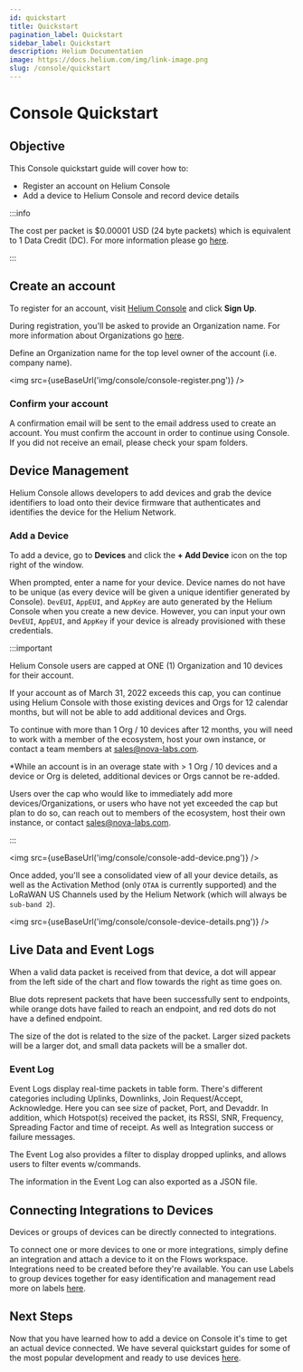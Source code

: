 ```yaml
---
id: quickstart
title: Quickstart
pagination_label: Quickstart
sidebar_label: Quickstart
description: Helium Documentation
image: https://docs.helium.com/img/link-image.png
slug: /console/quickstart
---
```


# Console Quickstart


<LegacyContentBanner />

## Objective

This Console quickstart guide will cover how to:

- Register an account on Helium Console
- Add a device to Helium Console and record device details

:::info

The cost per packet is \$0.00001 USD \(24 byte packets\) which is equivalent to 1 Data Credit
\(DC\). For more information please go [here](/tokens/data-credit).

:::

## Create an account

To register for an account, visit [Helium Console](https://console.helium.com) and click **Sign
Up**.

During registration, you'll be asked to provide an Organization name. For more information about
Organizations go [here](/console/users#organizations).

Define an Organization name for the top level owner of the account \(i.e. company name\).

<img src={useBaseUrl('img/console/console-register.png')} />

### Confirm your account

A confirmation email will be sent to the email address used to create an account. You must confirm
the account in order to continue using Console. If you did not receive an email, please check your
spam folders.

## Device Management

Helium Console allows developers to add devices and grab the device identifiers to load onto their
device firmware that authenticates and identifies the device for the Helium Network.

### Add a Device

To add a device, go to **Devices** and click the **+ Add Device** icon on the top right of the
window.

When prompted, enter a name for your device. Device names do not have to be unique \(as every device
will be given a unique identifier generated by Console\). `DevEUI`, `AppEUI`, and `AppKey` are auto
generated by the Helium Console when you create a new device. However, you can input your own
`DevEUI`, `AppEUI`, and `AppKey` if your device is already provisioned with these credentials.

:::important

Helium Console users are capped at ONE (1) Organization and 10 devices for their account.

If your account as of March 31, 2022 exceeds this cap, you can continue using Helium Console with
those existing devices and Orgs for 12 calendar months, but will not be able to add additional
devices and Orgs.

To continue with more than 1 Org / 10 devices after 12 months, you will need to work with a member
of the ecosystem, host your own instance, or contact a team members at sales@nova-labs.com.

\*While an account is in an overage state with > 1 Org / 10 devices and a device or Org is deleted,
additional devices or Orgs cannot be re-added.

Users over the cap who would like to immediately add more devices/Organizations, or users who have
not yet exceeded the cap but plan to do so, can reach out to members of the ecosystem, host their
own instance, or contact sales@nova-labs.com.

:::

<img src={useBaseUrl('img/console/console-add-device.png')} />

Once added, you'll see a consolidated view of all your device details, as well as the Activation
Method \(only `OTAA` is currently supported\) and the LoRaWAN US Channels used by the Helium Network
\(which will always be `sub-band 2`\).

<img src={useBaseUrl('img/console/console-device-details.png')} />

## Live Data and Event Logs

When a valid data packet is received from that device, a dot will appear from the left side of the
chart and flow towards the right as time goes on.

Blue dots represent packets that have been successfully sent to endpoints, while orange dots have
failed to reach an endpoint, and red dots do not have a defined endpoint.

The size of the dot is related to the size of the packet. Larger sized packets will be a larger dot,
and small data packets will be a smaller dot.

### Event Log

Event Logs display real-time packets in table form. There's different categories including Uplinks,
Downlinks, Join Request/Accept, Acknowledge. Here you can see size of packet, Port, and Devaddr. In
addition, which Hotspot(s) received the packet, its RSSI, SNR, Frequency, Spreading Factor and time
of receipt. As well as Integration success or failure messages.

The Event Log also provides a filter to display dropped uplinks, and allows users to filter events
w/commands.

The information in the Event Log can also exported as a JSON file.

## Connecting Integrations to Devices

Devices or groups of devices can be directly connected to integrations.

To connect one or more devices to one or more integrations, simply define an integration and attach
a device to it on the Flows workspace. Integrations need to be created before they're available. You
can use Labels to group devices together for easy identification and management read more on labels
[here](/console/labels).

## Next Steps

Now that you have learned how to add a device on Console it's time to get an actual device
connected. We have several quickstart guides for some of the most popular development and ready to
use devices [here](/iot/devices).
